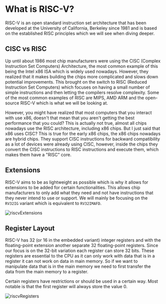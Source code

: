# What is RISC-V?

RISC-V is an open standard instruction set architecture that has been developed at the University of California, Berkeley since 1981 and is based on the established RISC principles which we will see when diving deeper.

## CISC vs RISC

Up until about 1986 most chip manufacturers were using the CISC (Complex Instruction Set Computers) Architecture, the most common example of this being the Intel x86 ISA which is widely used nowadays. However, they realized that it makes building the chips more complicated and slows down potential improvements. This brought on the switch to RISC (Reduced Instruction Set Computers) which focuses on having a small number of simple instructions and then letting the compilers resolve complexity. Some of the most common examples of RISC are MIPS, AMD ARM and the open-source RISC-V which is what we will be looking at.

However, you might have realized that most computers that you interact with use x86, doesn't that mean that you aren't getting the best performance that you could? This is actually not true, almost all chips nowadays use the RISC architecture, including x86 chips. But I just said that x86 uses CISC? This is true for the early x86 chips, the x86 chips nowadays are hybrid chips. They support CISC instructions for backward compatibility as a lot of devices were already using CISC, however, inside the chips they convert the CISC instructions to RISC instructions and execute them, which makes them have a "RISC" core.

## Extensions

RISC-V aims to be as lightweight as possible which is why it allows for extensions to be added for certain functionalities. This allows chip manufacturers to only add what they need and not have instructions that they never intend to use or support. We will mainly be focusing on the `RV32IG` variant which is equivalent to `RV32IMAFD`.

![riscvExtensions](/compSci/riscvExtensions.png)

## Register Layout

RISC-V has 32 (or 16 in the embedded variant) integer registers and with the floating-point extension another separate 32 floating-point registers. Since our focus is on the 32-bit variation each register can store 32 bits. These registers are essential to the CPU as it can only work with data that is in a register it can not work on data in main memory. So if we want to manipulate data that is in the main memory we need to first transfer the data from the main memory to a register.

Certain registers have restrictions or should be used in a certain way. Most notable is that the first register will always store the value 0.

![riscvRegisters](/compSci/riscvRegisters.png)
